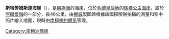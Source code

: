 {{coord|71|44|S|1|15|W|display=title}}

'''斯特勞姆斯達海崖'''（{{lang-nn|Straumsida}}），是[[南極洲|南極洲]]的海崖，位於[[毛德皇后地|毛德皇后地]]的[[瑪塔公主海岸|瑪塔公主海岸]]，屬於[[阿爾曼嶺|阿爾曼嶺]]的一部分，長46公里，由[[挪威|挪威]]製圖師根據該國探險隊拍攝的測量和空中照片繪入地圖，現時由[[南極條約體系|南極條約體系]]管理。

[[Category:南極洲懸崖|Category:南極洲懸崖]]


{{Antarctica-geo-stub}}